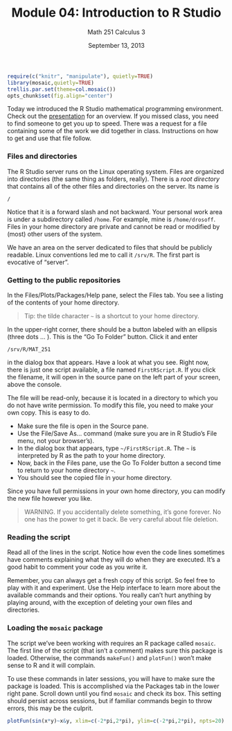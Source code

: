 % Module 04:
  Introduction to R Studio
% Math 251 Calculus 3
% September 13, 2013

```{r echo=FALSE,include=FALSE,results="hide",label="options"}
require(c("knitr", "manipulate"), quietly=TRUE)
library(mosaic,quietly=TRUE)
trellis.par.set(theme=col.mosaic())
opts_chunk$set(fig.align="center")
```

Today we introduced the R Studio mathematical programming environment. Check out the [presentation][d03] for an overview. If you missed class, you need to find someone to get you up to speed. There was a request for a file containing some of the work we did together in class. Instructions on how to get and use that file follow.

### Files and directories

The R Studio server runs on the Linux operating system. Files are organized into directories (the same thing as folders, really). There is a *root directory* that contains all of the other files and directories on the server. Its name is

    /

Notice that it is a forward slash and not backward. Your personal work area is under a subdirectory called ```/home```. For example, mine is ```/home/drosoff```. Files in your home directory are private and cannot be read or modified by (most) other users of the system. 

We have an area on the server dedicated to files that should be publicly readable. Linux conventions led me to call it ```/srv/R```. The first part is evocative of "server". 

### Getting to the public repositories

In the Files/Plots/Packages/Help pane, select the Files tab. You see a listing of the contents of your home directory. 

> Tip: the tilde character ```~``` is a shortcut to your home directory. 

In the upper-right corner, there should be a button labeled with an ellipsis (three dots ... ). This is the "Go To Folder" button. Click it and enter 

    /srv/R/MAT_251

in the dialog box that appears. Have a look at what you see. Right now, there
is just one script available, a file named ```FirstRScript.R```. If you click the filename, it will open in the source pane on the left part of your screen, above the console.

The file will be read-only, because it is located in a directory to which you do not have write permission. To modify this file, you need to make your own copy. This is easy to do.

<ul class="circ">
<li>Make sure the file is open in the Source pane.</li> 
<li>Use the File/Save As... command (make sure you are in R Studio's File menu, not your browser's).</li>
<li>In the dialog box that appears, type ```~/FirstRScript.R```. The ```~``` is interpreted by R as the path to your home directory.</li> 
<li>Now, back in the Files pane, use the Go To Folder button a second time to return to your home  directory ```~```.</li>
<li>You should see the copied file in your home directory.</li>
</ul>

Since you have full permissions in your own home directory, you can modify the new file however you like.

> WARNING. If you accidentally delete something, it's gone forever. No one has the power to get it back. Be very careful about file deletion.

### Reading the script

Read all of the lines in the script. Notice how even the code lines sometimes have comments explaining what they will do when they are executed. It's a good habit to comment your code as you write it.

Remember, you can always get a fresh copy of this script. So feel free to play with it and experiment. Use the Help interface to learn more about the available commands and their options. You really can't hurt anything by playing around, with the exception of deleting your own files and directories.

### Loading the ```mosaic``` package

The script we've been working with requires an R package called ```mosaic```. The first line of the script (that isn't a comment) makes sure this package is loaded. Otherwise, the commands ```makeFun()``` and ```plotFun()``` won't make sense to R and it will complain.

To use these commands in later sessions, you will have to make sure the package is loaded. This is accomplished via the Packages tab in the lower right pane. Scroll down until you find ```mosaic``` and check its box. This setting should persist across sessions, but if familiar commands begin to throw errors, this may be the culprit.

```{r fig01}
plotFun(sin(x*y)~x&y, xlim=c(-2*pi,2*pi), ylim=c(-2*pi,2*pi), npts=20)
```

[d03]: ../decks/03/Deck.pdf

